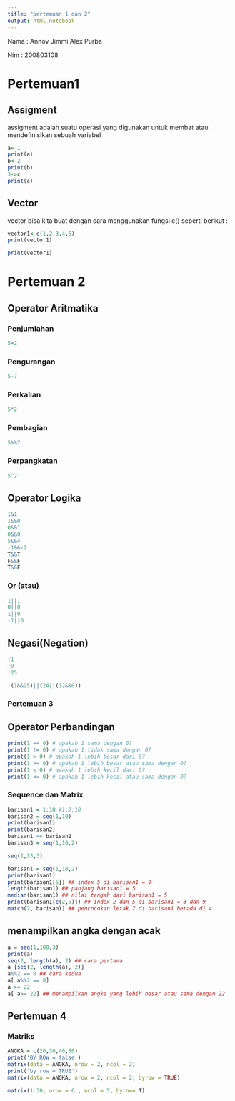 ---
title: "pertemuan 1 dan 2"
output: html_notebook
---

Nama : Annov Jimmi Alex Purba

Nim : 200803108

# Pertemuan1

## Assigment

assigment adalah suatu operasi yang digunakan untuk membat atau mendefinisikan sebuah variabel

```{r}
a= 1
print(a)
b<-2
print(b)
3->c
print(c)
```

## Vector

vector bisa kita buat dengan cara menggunakan fungsi c() seperti berikut :

```{r}
vector1<-c(1,2,3,4,5)
print(vector1)
```

```{r}
print(vector1)
```

# Pertemuan 2

## Operator Aritmatika

### Penjumlahan

```{r}
5+2
```

### Pengurangan

```{r}
5-7
```

### Perkalian

```{r}
5*2
```

### Pembagian

```{r}
5%%7
```

### Perpangkatan

```{r}
5^2
```

## Operator Logika

```{r}
1&1
1&&0
0&&1
0&&0
5&&4
-1&&-2
T&&T
F&&F
T&&F
```

### Or (atau)

```{r}
1||1
0||0
1||0
-1||0
```

## Negasi(Negation)

```{r}
!1
!0
!25
```

```{r}
!(1&&25)||(24||(12&&0))
```

### Pertemuan 3

## Operator Perbandingan

```{r}
print(1 == 0) # apakah 1 sama dengan 0?
print(1 != 0) # apakah 1 tidak sama dengan 0?
print(1 > 0) # apakah 1 lebih besar dari 0?
print(1 >= 0) # apakah 1 lebih besar atau sama dengan 0?
print(1 < 0) # apakah 1 lebih kecil dari 0?
print(1 <= 0) # apakah 1 lebih kecil atau sama dengan 0?
```

### Sequence dan Matrix

```{r}
barisan1 = 1:10 #1:2:10
barisan2 = seq(1,10)
print(barisan1)
print(barisan2)
barisan1 == barisan2
barisan3 = seq(1,10,2)
```

```{r}
seq(1,13,3)
```

```{r}
barisan1 = seq(1,10,2)
print(barisan1)
print(barisan1[5]) ## index 5 di barisan1 = 9
length(barisan1) ## panjang barisan1 = 5
median(barisan1) ## nilai tengah dari barisan1 = 5
print(barisan1[c(2,5)]) ## index 2 dan 5 di barisan1 = 3 dan 9
match(7, barisan1) ## pencocokan letak 7 di barisan1 berada di 4
```

## menampilkan angka dengan acak

```{r}
a = seq(1,100,3)
print(a)
seq(2, length(a), 2) ## cara pertama
a [seq(2, length(a), 2)]
a%%2 == 0 ## cara kedua
a[ a%%2 == 0]
a >= 22
a[ a>= 22] ## menampilkan angka yang lebih besar atau sama dengan 22
```

## Pertemuan 4

### Matriks
```{r}
ANGKA = c(20,30,40,50)
print('BY ROW = false')
matrix(data = ANGKA, nrow = 2, ncol = 2)
print('by row = TRUE')
matrix(data = ANGKA, nrow = 2, ncol = 2, byrow = TRUE)
```

```{r}
matrix(1:30, nrow = 6 , ncol = 5, byrow= T)
```


